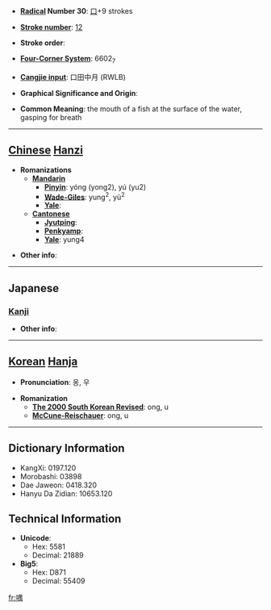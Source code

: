 * '''[[Wiktionary:Chinese radical index| Radical]] Number 30''': [[Wiktionary:Chinese radical index 口|口]]+9 strokes

* '''[[Wiktionary:Chinese total strokes index|Stroke number]]''': [[Wiktionary:Chinese total strokes index 12|12]]

* '''Stroke order''': 

* '''[[Wiktionary:Chinese four corner index|Four-Corner System]]''': 6602<sub>7</sub>

* '''[[Wiktionary:Chinese Cangjie index|Cangjie input]]''': 口田中月 (RWLB)

* '''Graphical Significance and Origin''': 

* '''Common Meaning''': the mouth of a fish at the surface of the water, gasping for breath

----

== [[Chinese]] [[Hanzi]] ==

* '''Romanizations'''
** '''[[Mandarin]]'''
*** '''[[Pinyin]]''': yóng (yong2), yú (yu2)
*** '''[[Wade-Giles]]''': yung<sup>2</sup>, yü<sup>2</sup>
*** '''[[Yale]]''': 
** '''[[Cantonese]]'''
*** '''[[Jyutping]]''':
*** '''[[Penkyamp]]''': 
*** '''[[Yale]]''': yung4

* '''Other info''': 

----

==Japanese==
===[[Kanji]]===
{{kanji|on readings=[[ぎょう]] (gyō), [[ぐ]] (gu), [[ごう]] (gō)|kun readings=[[あぎとう]] (agitou)}}

* '''Other info''':  

----

== [[Korean]] [[Hanja]] ==

* '''Pronunciation''': 옹, 우

* '''Romanization'''
** '''[[The 2000 South Korean Revised Romanization|The 2000 South Korean Revised]]''': ong, u
** '''[[McCune-Reischauer]]''': ong, u

----

== Dictionary Information ==

* KangXi: 0197.120
* Morobashi: 03898
* Dae Jaweon: 0418.320
* Hanyu Da Zidian: 10653.120

== Technical Information ==

* '''Unicode''':
** Hex: 5581
** Decimal: 21889
* '''Big5''':
** Hex: D871
** Decimal: 55409

[[fr:喁]]